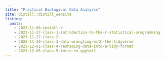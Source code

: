 ```yaml
---
title: "Practical Biological Data Analysis"
site: distill::distill_website
listing:
  posts:
    - 2023-11-06-install-r
    - 2023-11-27-class-1-introduction-to-the-r-statistical-programming-language
    - 2023-11-27-class-2
    - 2023-11-30-class-3-data-wrangling-with-the-tidyverse
    - 2023-12-01-class-4-reshaping-data-into-a-tidy-format
    - 2023-12-05-class-5-intro-to-ggplot2
---
```

